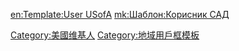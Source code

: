 {{Userbox
  |border-c = lightgrey
  |border-s = 1
  |id-c     = lightgrey
  |id-s     = 12
  |id-fc    = #000000
  |info-c   = white
  |info-s   = 9
  |info-fc  = #000000
  |id       = [[Image:Flag of the United States.svg|40px]]
  |info     = 这个用户是'''[[美国|美国人]]'''。
}}
[[Category:美國维基人]]
<noinclude>
[[Category:地域用戶框模板]]
[[en:Template:User USofA]]
[[mk:Шаблон:Корисник САД]]
</noinclude>